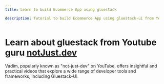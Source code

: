```yaml
---
title: Learn to build Ecommerce App using gluestack

description: Tutorial to build Ecommerce App using gluestack-ui from Youtube guru notJust.dev (Vadim)
---
```



<Meta title="with-nativewind/Guides/Tutorials/Building Ecommerce App" />

# Learn about gluestack from Youtube guru [notJust.dev](https://www.youtube.com/@notjustdev)

Vadim, popularly known as "not-just-dev" on YouTube, offers insightful and practical videos that explore a wide range of developer tools and frameworks, including Gluestack-UI.

<VadimStream />
